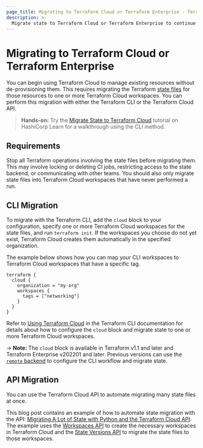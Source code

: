 ```yaml
---
page_title: Migrating to Terraform Cloud or Terraform Enterprise - Terraform Cloud and Terraform Enterprise
description: >-
  Migrate state to Terraform Cloud or Terraform Enterprise to continue managing existing infrastructure without de-provisioning.
---
```


# Migrating to Terraform Cloud or Terraform Enterprise

You can begin using Terraform Cloud to manage existing resources without de-provisioning them. This requires migrating the Terraform [state files](/language/state) for those resources to one or more Terraform Cloud workspaces. You can perform this migration with either the Terraform CLI or the Terraform Cloud API.

> **Hands-on:** Try the [Migrate State to Terraform Cloud](https://learn.hashicorp.com/tutorials/terraform/cloud-migrate?in=terraform/state) tutorial on HashiCorp Learn for a walkthrough using the CLI method.

## Requirements

Stop all Terraform operations involving the state files before migrating them. This may involve locking or deleting CI jobs, restricting access to the state backend, or communicating with other teams. You should also only migrate state files into Terraform Cloud workspaces that have never performed a run.

## CLI Migration

To migrate with the Terraform CLI, add the `cloud` block to your configuration, specify one or more Terraform Cloud workspaces for the state files, and run `terraform init`. If the workspaces you choose do not yet exist, Terraform Cloud creates them automatically in the specified organization.

The example below shows how you can map your CLI workspaces to Terraform Cloud workspaces that have a specific tag.

```
terraform {
  cloud {
    organization = "my-org"
    workspaces {
      tags = ["networking"]
    }
  }
}
```

Refer to [Using Terraform Cloud](/cli/cloud) in the Terraform CLI documentation for details about how to configure the `cloud` block and migrate state to one or more Terraform Cloud workspaces.

-> **Note:** The `cloud` block is available in Terraform v1.1 and later and Terraform Enterprise v202201 and later. Previous versions can use the [`remote` backend](/language/settings/backends/remote) to configure the CLI workflow and migrate state.

## API Migration

You can use the Terraform Cloud API to automate migrating many state files at once.

This blog post contains an example of how to automate state migration with the API: [Migrating A Lot of State with Python and the Terraform Cloud API](https://medium.com/hashicorp-engineering/migrating-a-lot-of-state-with-python-and-the-terraform-cloud-api-997ec798cd11). The example uses the [Workspaces API](/cloud-docs/api-docs/workspaces#create-a-workspace) to create the necessary workspaces in Terraform Cloud and the [State Versions API](/cloud-docs/api-docs/state-versions) to migrate the state files to those workspaces.

